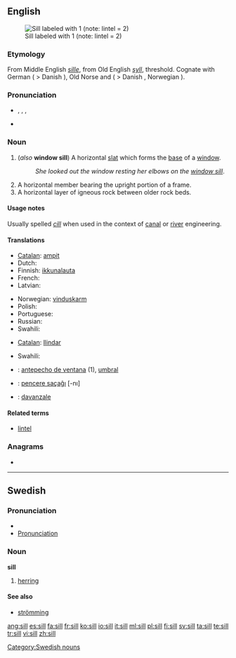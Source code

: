 ==English==
[[Image:Sill (PSF).png|thumb|Sill labeled with 1 (note: lintel = 2)]]

===Etymology===
From Middle English ''[[sille]]'', from Old English ''[[syll]]'', threshold. Cognate with German {{term|Schwelle}} ( > Danish {{term|svelle|lang=da}}), Old Norse {{term|svill|lang=non}} and {{term|syll|lang=non}} ( > Danish {{term|syld|lang=da}}, Norwegian {{term|syll|lang=no}}).

===Pronunciation===
* {{enPR|sĭl}}, {{IPA|/sɪl/}}, {{SAMPA|/sIl/}},
* {{rhymes|ɪl}}

===Noun===
{{en-noun}}

# (''also'' '''window sill''') A horizontal [[slat]] which forms the [[base]] of a [[window]].
#: ''She looked out the window resting her elbows on the [[window sill]]''.
# A horizontal member bearing the upright portion of a frame.
# A horizontal layer of igneous rock between older rock beds.

====Usage notes====
Usually spelled ''[[cill]]'' when used in the context of [[canal]] or [[river]] engineering.

====Translations====
{{trans-top|base of a window}}
* [[Catalan]]: [[ampit]] {{m}}
* Dutch: {{t-|nl|vensterbank|f}}
* Finnish: [[ikkunalauta]]
* French: {{t+|fr|rebord|m}}
* Latvian: {{t|lv|palodze|xs=Latvian}}
{{trans-mid}}
* Norwegian: [[vinduskarm]] {{m}}
* Polish: {{t+|pl|parapet|m}}
* Portuguese: {{t+|pt|parapeito|m}}
* Russian: {{t+|ru|подоконник|m|tr=podokónnik}}
* Swahili: {{t+|sw|bado|xs=Swahili}}
{{trans-bottom}}

{{trans-top|horizontal member bearing the upright portion of a frame}}
* [[Catalan]]: [[llindar]]
{{trans-mid}}
* Swahili: {{t+|sw|bado|xs=Swahili}}
{{trans-bottom}}

{{trans-top|layer of igneous rock}}
{{trans-mid}}
{{trans-bottom}}

{{checktrans-top}}
* {{ttbc|Spanish}}: [[antepecho de ventana]] {{m}} (1), [[umbral]] {{m}}
* {{ttbc|Turkish}}: [[pencere saçaĝı]] [-nı]
* {{ttbc|Italian}}: [[davanzale]] {{m}}
{{checktrans-bottom}}

====Related terms====
* [[lintel]]

===Anagrams===
* {{alphagram|[[ills#English|ills]]}} 

----

==Swedish==

===Pronunciation===
* {{audio|Sv-en sill.ogg|audio}}
* [[Wiktionary:Swedish_pronunciation|Pronunciation]] {{IPA|/sɪl/|lang=sv}} {{Audio|sv-sill.ogg|Audio}}

===Noun===
'''sill''' {{c}}
{{sv-noun-reg-ar}}

# [[herring]]

====See also====
* [[strömming]]

[[Category:Swedish nouns]]

[[ang:sill]]
[[es:sill]]
[[fa:sill]]
[[fr:sill]]
[[ko:sill]]
[[io:sill]]
[[it:sill]]
[[ml:sill]]
[[pl:sill]]
[[fi:sill]]
[[sv:sill]]
[[ta:sill]]
[[te:sill]]
[[tr:sill]]
[[vi:sill]]
[[zh:sill]]